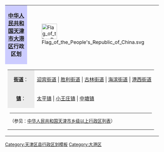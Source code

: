 {| class="toccolours" style="clear: both; margin: 1.5em auto; font-size: 90%;" summary="大港区行政区划"
|-
|style="background: #ccf; text-align: center; font-size: 110%; width: 550px;"|'''[[中华人民共和国]][[天津市]][[大港区 (天津市)|大港区]]行政区划'''
|style="width: 50px;"|[[File:Flag of the People's Republic of China.svg|50px]]
|-
|colspan="2"|
{| style="margin: 0 0.5em; background: transparent;"
|- style="vertical-align: text-top;"
|style="background: #ececec; width: 4.5em; text-align: center;" valign="center"|'''[[街道]]'''：||[[迎宾街道]] | [[胜利街道 (天津市)|胜利街道]] | [[古林街道]] | [[海滨街道 (天津市大港区)|海滨街道]] | [[港西街道]]
|- style="vertical-align: text-top;"
|style="background: #ececec; width: 4.5em; text-align: center;" valign="center"|'''[[镇]]'''：||[[太平镇 (天津市)|太平镇]] | [[小王庄镇]] | [[中塘镇]]
|- style="vertical-align: text-top;"
|colspan="2" style="font-size: 90%;"|<hr />（参见：[[中华人民共和国天津市乡级以上行政区列表]]）
|}
|}<noinclude>
[[Category:天津区县行政区划模板]]
[[Category:大港区]]
</noinclude>